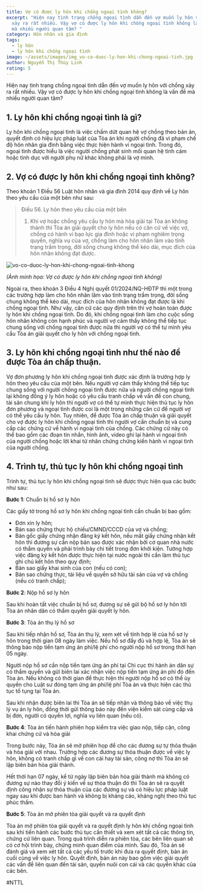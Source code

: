 ```yaml
---
title: Vợ có được ly hôn khi chồng ngoại tình không?
excerpt: "Hiện nay tình trạng chồng ngoại tình dẫn đến vợ muốn ly hôn với chồng
  xảy ra rất nhiều. Vậy vợ có được ly hôn khi chồng ngoại tình không là vấn đề
  mà nhiều người quan tâm? "
category: Hôn nhân và gia đình
tags:
  - ly hôn
  - ly hôn khi chồng ngoại tình
image: ~/assets/images/img_vo-co-duoc-ly-hon-khi-chong-ngoai-tinh.jpg
author: Nguyễn Thị Thùy Linh
rating: 5
---
```

Hiện nay tình trạng chồng ngoại tình dẫn đến vợ muốn ly hôn với chồng xảy ra rất nhiều. Vậy vợ có được ly hôn khi chồng ngoại tình không là vấn đề mà nhiều người quan tâm? 

## 1. Ly hôn khi chồng ngoại tình là gì?

Ly hôn khi chồng ngoại tình là việc chấm dứt quan hệ vợ chồng theo bản án, quyết định có hiệu lực pháp luật của Tòa án khi người chồng đã vi phạm chế độ hôn nhân gia đình bằng việc thực hiện hành vi ngoại tình. Trong đó, ngoại tình được hiểu là việc người chồng phát sinh mối quan hệ tình cảm hoặc tình dục với người phụ nữ khác không phải là vợ mình.

## 2. Vợ có được ly hôn khi chồng ngoại tình không?

Theo khoản 1 Điều 56 Luật hôn nhân và gia đình 2014 quy định về Ly hôn theo yêu cầu của một bên như sau:

> Điều 56. Ly hôn theo yêu cầu của một bên
>
> 1. Khi vợ hoặc chồng yêu cầu ly hôn mà hòa giải tại Tòa án không thành thì Tòa án giải quyết cho ly hôn nếu có căn cứ về việc vợ, chồng có hành vi bạo lực gia đình hoặc vi phạm nghiêm trọng quyền, nghĩa vụ của vợ, chồng làm cho hôn nhân lâm vào tình trạng trầm trọng, đời sống chung không thể kéo dài, mục đích của hôn nhân không đạt được.

![vo-co-duoc-ly-hon-khi-chong-ngoai-tinh-khong](~/assets/images/vo-co-duoc-ly-hon-khi-chong-ngoai-tinh-khong.jpg "vo-co-duoc-ly-hon-khi-chong-ngoai-tinh-khong")

*(Ảnh minh họa: Vợ có được ly hôn khi chồng ngoại tình không)*

Ngoài ra, theo khoản 3 Điều 4 Nghị quyết 01/2024/NQ-HĐTP thì một trong các trường hợp làm cho hôn nhân lâm vào tình trạng trầm trọng, đời sống chung không thể kéo dài, mục đích của hôn nhân không đạt được là khi chồng ngoại tình. Như vậy, căn cứ các quy định trên thì vợ hoàn toàn được ly hôn khi chồng ngoại tình. Do đó, khi chồng ngoại tình làm cho cuộc sống hôn nhân không còn hạnh phúc và người vợ cảm thấy không thể tiếp tục chung sống với chồng ngoại tình được nữa thì người vợ có thể tự mình yêu cầu Tòa án giải quyết cho ly hôn với chồng ngoại tình.

## 3. Ly hôn khi chồng ngoại tình như thế nào để được Tòa án chấp thuận.

Vợ đơn phương ly hôn khi chồng ngoại tình được xác định là trường hợp ly hôn theo yêu cầu của một bên. Nếu người vợ cảm thấy không thể tiếp tục chung sống với người chồng ngoại tình được nữa và người chồng ngoại tình lại không đồng ý ly hôn hoặc có yêu cầu tranh chấp về vấn đề con chung, tài sản chung khi ly hôn thì người vợ có thể tự mình thực hiện thủ tục ly hôn đơn phương và ngoại tình được coi là một trong những căn cứ để người vợ có thể yêu cầu ly hôn. Tuy nhiên, để được Tòa án chấp thuận và giải quyết cho vợ được ly hôn khi chồng ngoại tình thì người vợ cần chuẩn bị và cung cấp các chứng cứ về hành vi ngoại tình của chồng. Các chứng cứ này có thể bao gồm các đoạn tin nhắn, hình ảnh, video ghi lại hành vi ngoại tình của người chồng hoặc lời khai từ nhân chứng chứng kiến hành vi ngoại tình của người chồng.

## 4. Trình tự, thủ tục ly hôn khi chồng ngoại tình

Trình tự, thủ tục ly hôn khi chồng ngoại tình sẽ được thực hiện qua các bước như sau:

**Bước 1**: Chuẩn bị hồ sơ ly hôn

Các giấy tờ trong hồ sơ ly hôn khi chồng ngoại tình cần chuẩn bị bao gồm:

* Đơn xin ly hôn;
* Bản sao chứng thực hộ chiếu/CMND/CCCD của vợ và chồng;
* Bản gốc giấy chứng nhận đăng ký kết hôn, nếu mất giấy chứng nhận kết hôn thì đương sự cần nộp bản sao được xác nhận bởi cơ quan nhà nước có thẩm quyền và phải trình bày chi tiết trong đơn khởi kiện. Tường hợp việc đăng ký kết hôn được thực hiện tại nước ngoài thì cần làm thủ tục ghi chú kết hôn theo quy định;
* Bản sao giấy khai sinh của con (nếu có con);
* Bản sao chứng thực, tài liệu về quyền sở hữu tài sản của vợ và chồng (nếu có tranh chấp);

**Bước 2**: Nộp hồ sơ ly hôn

Sau khi hoàn tất việc chuẩn bị hồ sơ, đương sự sẽ gửi bộ hồ sơ ly hôn tới Tòa án nhân dân có thẩm quyền giải quyết ly hôn.

**Bước 3**: Tòa án thụ lý hồ sơ

Sau khi tiếp nhận hồ sơ, Tòa án thụ lý, xem xét về tính hợp lệ của hồ sơ ly hôn trong thời gian 08 ngày làm việc. Nếu hồ sơ đầy đủ và hợp lệ, Tòa án sẽ thông báo nộp tiền tạm ứng án phí/lệ phí cho người nộp hồ sơ trong thời hạn 05 ngày.

Người nộp hồ sơ cần nộp tiền tạm ứng án phí tại Chi cục thi hành án dân sự có thẩm quyền và gửi biên lai xác nhận việc nộp tiền tạm ứng án phí đó đến Tòa án. Nếu không có thời gian để thực hiện thì người nộp hồ sơ có thể ủy quyền cho Luật sư đóng tạm ứng án phí/lệ phí Tòa án và thực hiện các thủ tục tố tụng tại Tòa án.

Sau khi nhận được biên lai thì Tòa án sẽ tiếp nhận và thông báo về việc thụ lý vụ án ly hôn, đồng thời gửi thông báo này đến viện kiểm sát cùng cấp và bị đơn, người có quyền lợi, nghĩa vụ liên quan (nếu có).

**Bước 4**: Tòa án tiến hành phiên họp kiểm tra việc giao nộp, tiếp cận, công khai chứng cứ và hòa giải

Trong bước này, Tòa án sẽ mở phiên họp để cho các đương sự tự thỏa thuận và hòa giải với nhau. Trường hợp các đương sự thỏa thuận được về việc ly hôn, không có tranh chấp gì về con cái hay tài sản, công nợ thì Tòa án sẽ lập biên bản hòa giải thành. 

Hết thời hạn 07 ngày, kể từ ngày lập biên bản hòa giải thành mà không có đương sự nào thay đổi ý kiến về sự thỏa thuận đó thì Tòa án sẽ ra quyết định công nhận sự thỏa thuận của các đương sự và có hiệu lực pháp luật ngay sau khi được ban hành và không bị kháng cáo, kháng nghị theo thủ tục phúc thẩm.

**Bước 5**: Tòa án mở phiên tòa giải quyết và ra quyết định

Tòa án mở phiên tòa giải quyết và ra quyết định ly hôn khi chồng ngoại tình sau khi tiến hành các bước thủ tục cần thiết và xem xét tất cả các thông tin, chứng cứ liên quan. Trong quá trình diễn ra phiên tòa, các bên liên quan sẽ có cơ hội trình bày, chứng minh quan điểm của mình. Sau đó, Tòa án sẽ đánh giá và xem xét tất cả các yếu tố trước khi đưa ra quyết định, bản án cuối cùng về việc ly hôn. Quyết định, bản án này bao gồm việc giải quyết các vấn đề liên quan đến tài sản, quyền nuôi con cái và các quyền khác của các bên.

\#NTTL
